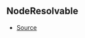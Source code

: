 ## NodeResolvable

- [Source](https://github.com/Androz2091/discord-player/blob/cb6c009/packages/discord-player/src/Structures/GuildNodeManager.ts#L35)